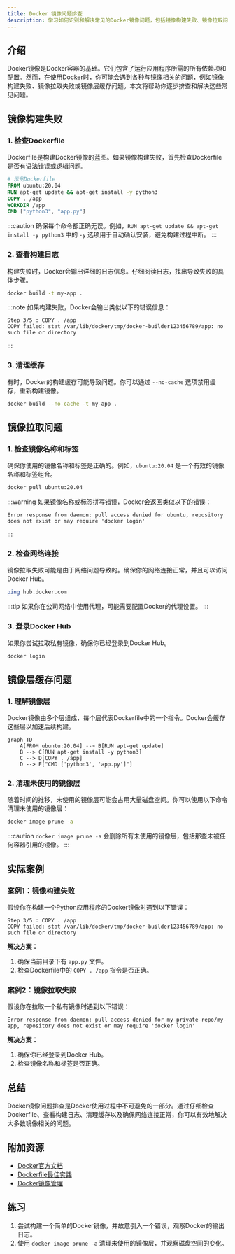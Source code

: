 ```yaml
---
title: Docker 镜像问题排查
description: 学习如何识别和解决常见的Docker镜像问题，包括镜像构建失败、镜像拉取问题以及镜像层缓存问题。
---
```


## 介绍

Docker镜像是Docker容器的基础。它们包含了运行应用程序所需的所有依赖项和配置。然而，在使用Docker时，你可能会遇到各种与镜像相关的问题，例如镜像构建失败、镜像拉取失败或镜像层缓存问题。本文将帮助你逐步排查和解决这些常见问题。

## 镜像构建失败

### 1. 检查Dockerfile

Dockerfile是构建Docker镜像的蓝图。如果镜像构建失败，首先检查Dockerfile是否有语法错误或逻辑问题。

```dockerfile
# 示例Dockerfile
FROM ubuntu:20.04
RUN apt-get update && apt-get install -y python3
COPY . /app
WORKDIR /app
CMD ["python3", "app.py"]
```

:::caution
确保每个命令都正确无误。例如，`RUN apt-get update && apt-get install -y python3` 中的 `-y` 选项用于自动确认安装，避免构建过程中断。
:::

### 2. 查看构建日志

构建失败时，Docker会输出详细的日志信息。仔细阅读日志，找出导致失败的具体步骤。

```bash
docker build -t my-app .
```

:::note
如果构建失败，Docker会输出类似以下的错误信息：
```
Step 3/5 : COPY . /app
COPY failed: stat /var/lib/docker/tmp/docker-builder123456789/app: no such file or directory
```
:::

### 3. 清理缓存

有时，Docker的构建缓存可能导致问题。你可以通过 `--no-cache` 选项禁用缓存，重新构建镜像。

```bash
docker build --no-cache -t my-app .
```

## 镜像拉取问题

### 1. 检查镜像名称和标签

确保你使用的镜像名称和标签是正确的。例如，`ubuntu:20.04` 是一个有效的镜像名称和标签组合。

```bash
docker pull ubuntu:20.04
```

:::warning
如果镜像名称或标签拼写错误，Docker会返回类似以下的错误：
```
Error response from daemon: pull access denied for ubuntu, repository does not exist or may require 'docker login'
```
:::

### 2. 检查网络连接

镜像拉取失败可能是由于网络问题导致的。确保你的网络连接正常，并且可以访问Docker Hub。

```bash
ping hub.docker.com
```

:::tip
如果你在公司网络中使用代理，可能需要配置Docker的代理设置。
:::

### 3. 登录Docker Hub

如果你尝试拉取私有镜像，确保你已经登录到Docker Hub。

```bash
docker login
```

## 镜像层缓存问题

### 1. 理解镜像层

Docker镜像由多个层组成，每个层代表Dockerfile中的一个指令。Docker会缓存这些层以加速后续构建。

```mermaid
graph TD
    A[FROM ubuntu:20.04] --> B[RUN apt-get update]
    B --> C[RUN apt-get install -y python3]
    C --> D[COPY . /app]
    D --> E["CMD ['python3', 'app.py']"]
```

### 2. 清理未使用的镜像层

随着时间的推移，未使用的镜像层可能会占用大量磁盘空间。你可以使用以下命令清理未使用的镜像层：

```bash
docker image prune -a
```

:::caution
`docker image prune -a` 会删除所有未使用的镜像层，包括那些未被任何容器引用的镜像。
:::

## 实际案例

### 案例1：镜像构建失败

假设你在构建一个Python应用程序的Docker镜像时遇到以下错误：

```
Step 3/5 : COPY . /app
COPY failed: stat /var/lib/docker/tmp/docker-builder123456789/app: no such file or directory
```

**解决方案：**

1. 确保当前目录下有 `app.py` 文件。
2. 检查Dockerfile中的 `COPY . /app` 指令是否正确。

### 案例2：镜像拉取失败

假设你在拉取一个私有镜像时遇到以下错误：

```
Error response from daemon: pull access denied for my-private-repo/my-app, repository does not exist or may require 'docker login'
```

**解决方案：**

1. 确保你已经登录到Docker Hub。
2. 检查镜像名称和标签是否正确。

## 总结

Docker镜像问题排查是Docker使用过程中不可避免的一部分。通过仔细检查Dockerfile、查看构建日志、清理缓存以及确保网络连接正常，你可以有效地解决大多数镜像相关的问题。

## 附加资源

- [Docker官方文档](https://docs.docker.com/)
- [Dockerfile最佳实践](https://docs.docker.com/develop/develop-images/dockerfile_best-practices/)
- [Docker镜像管理](https://docs.docker.com/engine/reference/commandline/image/)

## 练习

1. 尝试构建一个简单的Docker镜像，并故意引入一个错误，观察Docker的输出日志。
2. 使用 `docker image prune -a` 清理未使用的镜像层，并观察磁盘空间的变化。
